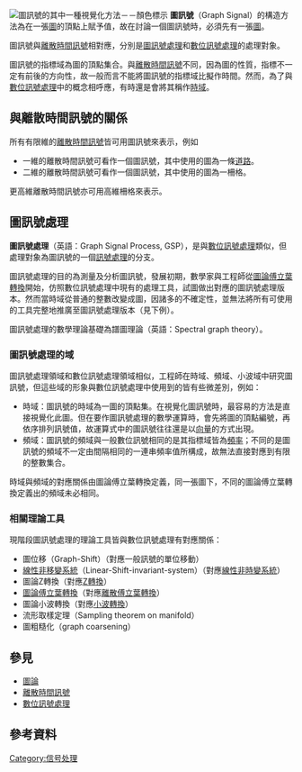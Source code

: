 {{NoteTA
|G1 = Signals and Systems
}}
{{multiple issues|
{{expand|time=2016-06-27T20:58:26+00:00}}
{{expert|time=2016-06-27T20:58:26+00:00}}
{{Notability Unreferenced |time=2016-06-27T20:58:26+00:00}}
{{unreferenced|time=2016-06-27T20:58:26+00:00}}
}}
[[File:圖訊號.png|圖訊號的其中一種視覺化方法－－顏色標示]]
'''圖訊號'''（Graph Signal）的構造方法為在一張[[圖論|圖]]的頂點上賦予值，故在討論一個圖訊號時，必須先有一張[[圖論|圖]]。

圖訊號與[[離散時間信號|離散時間訊號]]相對應，分別是[[圖訊號處理|圖訊號處理]]和[[數位訊號處理|數位訊號處理]]的處理對象。

圖訊號的指標域為圖的頂點集合。與[[離散時間信號|離散時間訊號]]不同，因為圖的性質，指標不一定有前後的方向性，故一般而言不能將圖訊號的指標域比擬作時間。然而，為了與[[數位訊號處理|數位訊號處理]]中的概念相呼應，有時還是會將其稱作[[時域|時域]]。

== 與離散時間訊號的關係 ==
所有有限維的[[離散時間信號|離散時間訊號]]皆可用圖訊號來表示，例如
* 一維的離散時間訊號可看作一個圖訊號，其中使用的圖為一條[[道路_(图论)|道路]]。
* 二維的離散時間訊號可看作一個圖訊號，其中使用的圖為一柵格。
更高維離散時間訊號亦可用高維柵格來表示。

== 圖訊號處理 ==
'''圖訊號處理'''（英語：Graph Signal Process, GSP），是與[[數位訊號處理|數位訊號處理]]類似，但處理對象為圖訊號的一個[[訊號處理|訊號處理]]的分支。

圖訊號處理的目的為測量及分析圖訊號，發展初期，數學家與工程師從[[圖論傅立葉轉換|圖論傅立葉轉換]]開始，仿照數位訊號處理中現有的處理工具，試圖做出對應的圖訊號處理版本。然而當時域從普通的整數改變成圖，因諸多的不確定性，並無法將所有可使用的工具完整地推廣至圖訊號處理版本（見下例）。

圖訊號處理的數學理論基礎為譜圖理論（英語：Spectral graph theory）。

=== 圖訊號處理的域 ===
圖訊號處理領域和數位訊號處理領域相似，工程師在時域、頻域、小波域中研究圖訊號，但這些域的形象與數位訊號處理中使用到的皆有些微差別，例如：
* 時域：圖訊號的時域為一圖的頂點集。在視覺化圖訊號時，最容易的方法是直接視覺化此圖。但在要作圖訊號處理的數學運算時，會先將圖的頂點編號，再依序排列訊號值，故運算式中的圖訊號往往還是以[[向量|向量]]的方式出現。
* 頻域：圖訊號的頻域與一般數位訊號相同的是其指標域皆為[[頻率|頻率]]；不同的是圖訊號的頻域不一定由間隔相同的一連串頻率值所構成，故無法直接對應到有限的整數集合。
時域與頻域的對應關係由圖論傅立葉轉換定義，同一張圖下，不同的圖論傅立葉轉換定義出的頻域未必相同。

=== 相關理論工具 ===
現階段圖訊號處理的理論工具皆與數位訊號處理有對應關係：
* 圖位移（Graph-Shift）（對應一般訊號的單位移動）
* [[線性非移變系統理論|線性非移變系統]]（Linear-Shift-invariant-system）（對應[[線性非時變系統|線性非時變系統]]）
* 圖論Z轉換（對應[[Z轉換|Z轉換]]）
* [[圖論傅立葉轉換|圖論傅立葉轉換]]（對應[[離散傅立葉轉換|離散傅立葉轉換]]）
* 圖論小波轉換（對應[[小波轉換|小波轉換]]）
* 流形取樣定理（Sampling theorem on manifold）
* 圖粗糙化（graph coarsening）

== 參見 ==
*[[圖論|圖論]]
*[[離散時間訊號|離散時間訊號]]
*[[數位訊號處理|數位訊號處理]]

==參考資料==
{{reflist}}

[[Category:信号处理|Category:信号处理]]